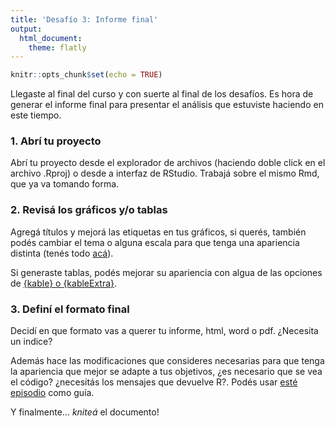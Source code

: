 ```yaml
---
title: 'Desafío 3: Informe final'
output: 
  html_document:
    theme: flatly
---
```


```r
knitr::opts_chunk$set(echo = TRUE)
```

Llegaste al final del curso y con suerte al final de los desafíos. Es hora de generar el informe final para presentar el análisis que estuviste haciendo en este tiempo. 

### 1. Abrí tu proyecto

Abrí tu proyecto desde el explorador de archivos (haciendo doble click en el archivo .Rproj) o desde a interfaz de RStudio. Trabajá sobre el mismo Rmd, que ya va tomando forma. 

### 2. Revisá los gráficos y/o tablas 

Agregá títulos y mejorá las etiquetas en tus gráficos, si querés, también podés cambiar el tema o alguna escala para que tenga una apariencia distinta (tenés todo [acá](12-ggplot-III.html)). 

Si generaste tablas, podés mejorar su apariencia con algua de las opciones de [{kable} o {kableExtra}](11-tablas.html).

### 3. Definí el formato final

Decidí en que formato vas a querer tu informe, html, word o pdf. ¿Necesita un indice? 

Además hace las modificaciones que consideres necesarias para que tenga la apariencia que mejor se adapte a tus objetivos, ¿es necesario que se vea el código? ¿necesitás los mensajes que devuelve R?. Podés usar [esté episodio](11-reportes-II.html) como guía. 

Y finalmente... *kniteá* el documento!

